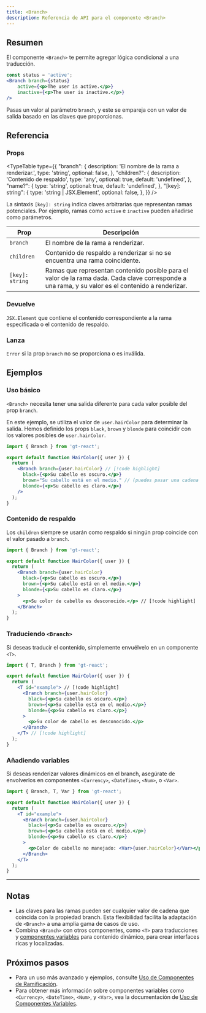 ```yaml
---
title: <Branch>
description: Referencia de API para el componente <Branch>
---
```


## Resumen

El componente `<Branch>` te permite agregar lógica condicional a una traducción.

```jsx
const status = 'active';
<Branch branch={status}
    active={<p>The user is active.</p>}
    inactive={<p>The user is inactive.</p>}
/>
```
Pasas un valor al parámetro `branch`, y este se empareja con un valor de salida basado en las claves que proporcionas.

## Referencia

### Props

<TypeTable
  type={{
    "branch": {
        description: 'El nombre de la rama a renderizar.',
        type: 'string',
        optional: false,
    },
    "children?": {
        description: 'Contenido de respaldo',
        type: 'any',
        optional: true,
        default: 'undefined',
    },
    "name?": {
        type: 'string',
        optional: true,
        default: 'undefined',
    },
    "[key]: string": {
        type: 'string | JSX.Element',
        optional: false,
    },
  }}
/>

La sintaxis `[key]: string` indica claves arbitrarias que representan ramas potenciales.
Por ejemplo, ramas como `active` e `inactive` pueden añadirse como parámetros.

| Prop       | Descripción                                                                 |
|------------|-----------------------------------------------------------------------------|
| `branch`     | El nombre de la rama a renderizar.                                           |
| `children`   | Contenido de respaldo a renderizar si no se encuentra una rama coincidente.  |
| `[key]: string` | Ramas que representan contenido posible para el valor de la rama dada. Cada clave corresponde a una rama, y su valor es el contenido a renderizar. |

### Devuelve

`JSX.Element` que contiene el contenido correspondiente a la rama especificada o el contenido de respaldo.

### Lanza

`Error` si la prop `branch` no se proporciona o es inválida.

## Ejemplos

### Uso básico
`<Branch>` necesita tener una salida diferente para cada valor posible del prop `branch`.

En este ejemplo, se utiliza el valor de `user.hairColor` para determinar la salida.
Hemos definido los props `black`, `brown` y `blonde` para coincidir con los valores posibles de `user.hairColor`.
```jsx title="BranchExample.jsx" copy
import { Branch } from 'gt-react';

export default function HairColor({ user }) {
  return (
    <Branch branch={user.hairColor} // [!code highlight]
      black={<p>Su cabello es oscuro.</p>}
      brown="Su cabello está en el medio." // (puedes pasar una cadena si lo prefieres)
      blonde={<p>Su cabello es claro.</p>}
    />
  );
}
```

### Contenido de respaldo
Los `children` siempre se usarán como respaldo si ningún prop coincide con el valor pasado a `branch`.

```jsx title="BranchExample.jsx" copy
import { Branch } from 'gt-react';

export default function HairColor({ user }) {
  return (
    <Branch branch={user.hairColor}
      black={<p>Su cabello es oscuro.</p>}
      brown={<p>Su cabello está en el medio.</p>}
      blonde={<p>Su cabello es claro.</p>}
    >
      <p>Su color de cabello es desconocido.</p> // [!code highlight]
    </Branch>
  );
}
```

### Traduciendo `<Branch>`

Si deseas traducir el contenido, simplemente envuélvelo en un componente `<T>`.

```jsx title="BranchExample.jsx" copy
import { T, Branch } from 'gt-react';

export default function HairColor({ user }) {
  return (
    <T id="example"> // [!code highlight]
      <Branch branch={user.hairColor}
        black={<p>Su cabello es oscuro.</p>}
        brown={<p>Su cabello está en el medio.</p>}
        blonde={<p>Su cabello es claro.</p>}
      >
        <p>Su color de cabello es desconocido.</p> 
      </Branch>
    </T> // [!code highlight]
  );
}
```

### Añadiendo variables
Si deseas renderizar valores dinámicos en el branch, asegúrate de envolverlos en componentes `<Currency>`, `<DateTime>`, `<Num>`, o `<Var>`.

```jsx title="BranchExample.jsx" copy
import { Branch, T, Var } from 'gt-react';

export default function HairColor({ user }) {
  return (
    <T id="example">
      <Branch branch={user.hairColor}
        black={<p>Su cabello es oscuro.</p>}
        brown={<p>Su cabello está en el medio.</p>}
        blonde={<p>Su cabello es claro.</p>}
      >
        <p>Color de cabello no manejado: <Var>{user.hairColor}</Var></p> // [!code highlight]
      </Branch>
    </T>
  );
}
```

---


## Notas
 * Las claves para las ramas pueden ser cualquier valor de cadena que coincida con la propiedad branch. Esta flexibilidad facilita la adaptación de `<Branch>` a una amplia gama de casos de uso.
 * Combina `<Branch>` con otros componentes, como `<T>` para traducciones y [componentes variables](/docs/react/reference/using-branching-components) para contenido dinámico, para crear interfaces ricas y localizadas.

## Próximos pasos
 * Para un uso más avanzado y ejemplos, consulte [Uso de Componentes de Ramificación](/docs/react/reference/using-branching-components).
 * Para obtener más información sobre componentes variables como `<Currency>`, `<DateTime>`, `<Num>`, y `<Var>`, vea la documentación de [Uso de Componentes Variables](/docs/react/reference/using-variable-components).
